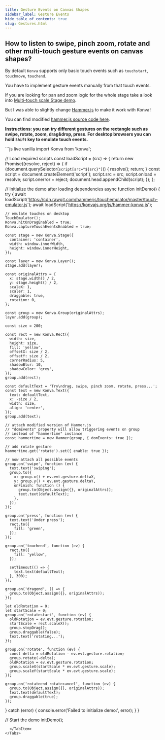---
title: Gesture Events on Canvas Shapes
sidebar_label: Gesture Events
hide_table_of_contents: true
slug: Gestures.html
---

## How to listen to swipe, pinch zoom, rotate and other multi-touch gesture events on canvas shapes?

By default `Konva` supports only basic touch events such as `touchstart`, `touchmove`, `touchend`.

You have to implement gesture events manually from that touch events.

If you are looking for pan and zoom logic for the whole stage take a look into [Multi-touch scale Stage demo](/docs/sandbox/Multi-touch_Scale_Stage.html).

But I was able to slightly change [Hammer.js](https://hammerjs.github.io/) to make it work with Konva!

You can find modified [hammer.js source code here](/js/hammer-konva.js).

**Instructions: you can try different gestures on the rectangle such as swipe, rotate, zoom, drag&drop, press. For desktop browsers you can hold `Shift` key to emulate touch events.**


<Tabs>
  <TabItem value="Vanilla" default>
```js live vanilla
import Konva from 'konva';

// Load required scripts
const loadScript = (src) => {
  return new Promise((resolve, reject) => {
    if (document.querySelector(`script[src="${src}"]`)) {
      resolve();
      return;
    }
    const script = document.createElement('script');
    script.src = src;
    script.onload = resolve;
    script.onerror = reject;
    document.head.appendChild(script);
  });
};

// Initialize the demo after loading dependencies
async function initDemo() {
  try {
    await loadScript('https://cdn.rawgit.com/hammerjs/touchemulator/master/touch-emulator.js');
    await loadScript('https://konvajs.org/js/hammer-konva.js');

    // emulate touches on desktop
    TouchEmulator();
    Konva.hitOnDragEnabled = true;
    Konva.captureTouchEventsEnabled = true;

    const stage = new Konva.Stage({
      container: 'container',
      width: window.innerWidth,
      height: window.innerHeight,
    });

    const layer = new Konva.Layer();
    stage.add(layer);

    const originalAttrs = {
      x: stage.width() / 2,
      y: stage.height() / 2,
      scaleX: 1,
      scaleY: 1,
      draggable: true,
      rotation: 0,
    };

    const group = new Konva.Group(originalAttrs);
    layer.add(group);

    const size = 200;

    const rect = new Konva.Rect({
      width: size,
      height: size,
      fill: 'yellow',
      offsetX: size / 2,
      offsetY: size / 2,
      cornerRadius: 5,
      shadowBlur: 10,
      shadowColor: 'grey',
    });
    group.add(rect);

    const defaultText = 'Try\ndrag, swipe, pinch zoom, rotate, press...';
    const text = new Konva.Text({
      text: defaultText,
      x: -size / 2,
      width: size,
      align: 'center',
    });
    group.add(text);

    // attach modified version of Hammer.js
    // "domEvents" property will allow triggering events on group
    // instead of "hammertime" instance
    const hammertime = new Hammer(group, { domEvents: true });

    // add rotate gesture
    hammertime.get('rotate').set({ enable: true });

    // now attach all possible events
    group.on('swipe', function (ev) {
      text.text('swiping');
      group.to({
        x: group.x() + ev.evt.gesture.deltaX,
        y: group.y() + ev.evt.gesture.deltaY,
        onFinish: function () {
          group.to(Object.assign({}, originalAttrs));
          text.text(defaultText);
        },
      });
    });

    group.on('press', function (ev) {
      text.text('Under press');
      rect.to({
        fill: 'green',
      });
    });

    group.on('touchend', function (ev) {
      rect.to({
        fill: 'yellow',
      });

      setTimeout(() => {
        text.text(defaultText);
      }, 300);
    });

    group.on('dragend', () => {
      group.to(Object.assign({}, originalAttrs));
    });

    let oldRotation = 0;
    let startScale = 0;
    group.on('rotatestart', function (ev) {
      oldRotation = ev.evt.gesture.rotation;
      startScale = rect.scaleX();
      group.stopDrag();
      group.draggable(false);
      text.text('rotating...');
    });

    group.on('rotate', function (ev) {
      const delta = oldRotation - ev.evt.gesture.rotation;
      group.rotate(-delta);
      oldRotation = ev.evt.gesture.rotation;
      group.scaleX(startScale * ev.evt.gesture.scale);
      group.scaleY(startScale * ev.evt.gesture.scale);
    });

    group.on('rotateend rotatecancel', function (ev) {
      group.to(Object.assign({}, originalAttrs));
      text.text(defaultText);
      group.draggable(true);
    });
  } catch (error) {
    console.error('Failed to initialize demo:', error);
  }
}

// Start the demo
initDemo();
```
  </TabItem>
</Tabs>
